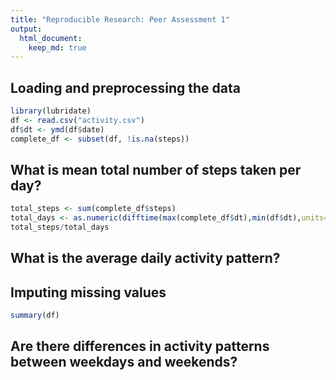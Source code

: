 ```yaml
---
title: "Reproducible Research: Peer Assessment 1"
output: 
  html_document:
    keep_md: true
---
```



## Loading and preprocessing the data

```r
library(lubridate)
df <- read.csv("activity.csv")
df$dt <- ymd(df$date)
complete_df <- subset(df, !is.na(steps))
```

## What is mean total number of steps taken per day?

```r
total_steps <- sum(complete_df$steps)
total_days <- as.numeric(difftime(max(complete_df$dt),min(df$dt),units="days"))
total_steps/total_days
```

## What is the average daily activity pattern?



## Imputing missing values

```r
summary(df)
```


## Are there differences in activity patterns between weekdays and weekends?
